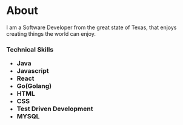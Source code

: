 # About

I am a Software Developer from the great state of Texas, that enjoys creating things the world can enjoy.

<h3>
Technical Skills
<ul>
     <li>Java</li>
     <li>Javascript</li>
     <li>React</li>
     <li>Go(Golang)</li>
     <li>HTML</li>
     <li>CSS</li>
     <li>Test Driven Development</li>
     <li>MYSQL</li>
</ul>
</h3>